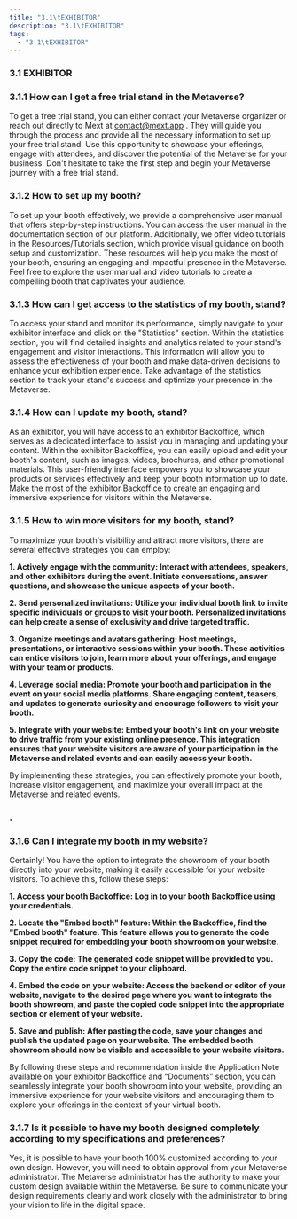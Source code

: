 ```yaml
---
title: "3.1\tEXHIBITOR"
description: "3.1\tEXHIBITOR"
tags:
  - "3.1\tEXHIBITOR"
---
```


### 3.1	EXHIBITOR

### 3.1.1	How can I get a free trial stand in the Metaverse?

To get a free trial stand, you can either contact your Metaverse organizer or reach out directly to Mext at [contact@mext.app](mailto\:contact@mext.app) . They will guide you through the process and provide all the necessary information to set up your free trial stand. Use this opportunity to showcase your offerings, engage with attendees, and discover the potential of the Metaverse for your business. Don't hesitate to take the first step and begin your Metaverse journey with a free trial stand.

### 3.1.2	How to set up my booth?

To set up your booth effectively, we provide a comprehensive user manual that offers step-by-step instructions. You can access the user manual in the documentation section of our platform. Additionally, we offer video tutorials in the Resources/Tutorials section, which provide visual guidance on booth setup and customization. These resources will help you make the most of your booth, ensuring an engaging and impactful presence in the Metaverse. Feel free to explore the user manual and video tutorials to create a compelling booth that captivates your audience.

### 3.1.3	How can I get access to the statistics of my booth, stand?

To access your stand and monitor its performance, simply navigate to your exhibitor interface and click on the "Statistics" section. Within the statistics section, you will find detailed insights and analytics related to your stand's engagement and visitor interactions. This information will allow you to assess the effectiveness of your booth and make data-driven decisions to enhance your exhibition experience. Take advantage of the statistics section to track your stand's success and optimize your presence in the Metaverse.

### 3.1.4	How can I update my booth, stand?

As an exhibitor, you will have access to an exhibitor Backoffice, which serves as a dedicated interface to assist you in managing and updating your content. Within the exhibitor Backoffice, you can easily upload and edit your booth's content, such as images, videos, brochures, and other promotional materials. This user-friendly interface empowers you to showcase your products or services effectively and keep your booth information up to date. Make the most of the exhibitor Backoffice to create an engaging and immersive experience for visitors within the Metaverse.

### 3.1.5	How to win more visitors for my booth, stand?

To maximize your booth's visibility and attract more visitors, there are several effective strategies you can employ:

**1.	Actively engage with the community: Interact with attendees, speakers, and other exhibitors during the event. Initiate conversations, answer questions, and showcase the unique aspects of your booth.**

**2.	Send personalized invitations: Utilize your individual booth link to invite specific individuals or groups to visit your booth. Personalized invitations can help create a sense of exclusivity and drive targeted traffic.**

**3.	Organize meetings and avatars gathering: Host meetings, presentations, or interactive sessions within your booth. These activities can entice visitors to join, learn more about your offerings, and engage with your team or products.**

**4.	Leverage social media: Promote your booth and participation in the event on your social media platforms. Share engaging content, teasers, and updates to generate curiosity and encourage followers to visit your booth.**

**5.	Integrate with your website: Embed your booth's link on your website to drive traffic from your existing online presence. This integration ensures that your website visitors are aware of your participation in the Metaverse and related events and can easily access your booth.**

By implementing these strategies, you can effectively promote your booth, increase visitor engagement, and maximize your overall impact at the Metaverse and related events.

### .

### 3.1.6	Can I integrate my booth in my website?

Certainly! You have the option to integrate the showroom of your booth directly into your website, making it easily accessible for your website visitors. To achieve this, follow these steps:

**1.	Access your booth Backoffice: Log in to your booth Backoffice using your credentials.**

**2.	Locate the "Embed booth" feature: Within the Backoffice, find the "Embed booth" feature. This feature allows you to generate the code snippet required for embedding your booth showroom on your website.**

**3.	Copy the code: The generated code snippet will be provided to you. Copy the entire code snippet to your clipboard.**

**4.	Embed the code on your website: Access the backend or editor of your website, navigate to the desired page where you want to integrate the booth showroom, and paste the copied code snippet into the appropriate section or element of your website.**

**5.	Save and publish: After pasting the code, save your changes and publish the updated page on your website. The embedded booth showroom should now be visible and accessible to your website visitors.**

By following these steps and recommendation inside the Application Note available on your exhibitor Backoffice and “Documents” section, you can seamlessly integrate your booth showroom into your website, providing an immersive experience for your website visitors and encouraging them to explore your offerings in the context of your virtual booth.

### 3.1.7	Is it possible to have my booth designed completely according to my specifications and preferences?

Yes, it is possible to have your booth 100% customized according to your own design. However, you will need to obtain approval from your Metaverse administrator. The Metaverse administrator has the authority to make your custom design available within the Metaverse. Be sure to communicate your design requirements clearly and work closely with the administrator to bring your vision to life in the digital space.
